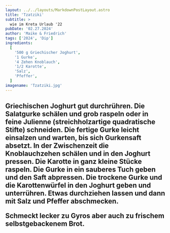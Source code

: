 ```yaml
---
layout: ../../layouts/MarkdownPostLayout.astro
title: 'Tzatziki'
subtitle: >
  wie im Kreta Urlaub '22
pubDate: '02.27.2024'
author: 'Maike & Friedrich'
tags: ['2024', 'Dip']
ingredients:
  [
    '500 g Griechischer Joghurt',
    '1 Gurke',
    '4 Zehen Knoblauch',
    '1/2 Karotte',
    'Salz',
    'Pfeffer',
  ]
imagename: 'Tzatziki.jpg'
---
```



<H2 text="Zubereitung" />

Griechischen Joghurt gut durchrühren. Die Salatgurke schälen und grob raspeln oder in feine Julienne (streichholzartige quadratische Stifte) schneiden.
Die fertige Gurke leicht einsalzen und warten, bis sich Gurkensaft absetzt.
In der Zwischenzeit die Knoblauchzehen schälen und in den Joghurt pressen.
Die Karotte in ganz kleine Stücke raspeln.
Die Gurke in ein sauberes Tuch geben und den Saft abpressen.
Die trockene Gurke und die Karottenwürfel in den Joghurt geben und unterrühren.
Etwas durchziehen lassen und dann mit Salz und Pfeffer abschmecken.

Schmeckt lecker zu Gyros aber auch zu frischem selbstgebackenem Brot.
